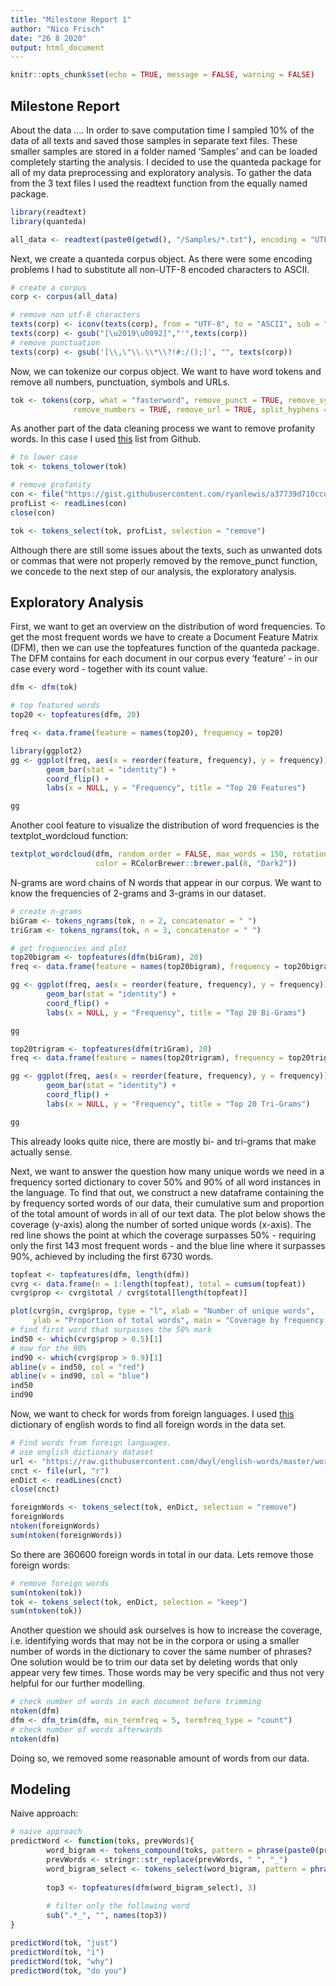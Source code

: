 ```yaml
---
title: "Milestone Report 1"
author: "Nico Frisch"
date: "26 8 2020"
output: html_document
---
```


```r
knitr::opts_chunk$set(echo = TRUE, message = FALSE, warning = FALSE)
```

## Milestone Report

About the data ....
In order to save computation time I sampled 10% of the data of all texts and saved those samples in separate text files. These smaller samples are stored in a folder named 'Samples' and can be loaded completely starting the analysis.
I decided to use the quanteda package for all of my data preprocessing and exploratory analysis. To gather the data from the 3 text files I used the readtext function from the equally named package. 

```r
library(readtext)
library(quanteda)

all_data <- readtext(paste0(getwd(), "/Samples/*.txt"), encoding = "UTF-8")
```

Next, we create a quanteda corpus object. As there were some encoding problems I had to substitute all non-UTF-8 encoded characters to ASCII.

```r
# create a corpus 
corp <- corpus(all_data)

# remove non utf-8 characters
texts(corp) <- iconv(texts(corp), from = "UTF-8", to = "ASCII", sub = "")
texts(corp) <- gsub("[\u2019\u0092]","'",texts(corp))
# remove punctuation
texts(corp) <- gsub('[\\,\"\\.\\*\\?!#:/();]', "", texts(corp))
```

Now, we can tokenize our corpus object. We want to have word tokens and remove all numbers, punctuation, symbols and URLs.

```r
tok <- tokens(corp, what = "fasterword", remove_punct = TRUE, remove_symbols = TRUE,
              remove_numbers = TRUE, remove_url = TRUE, split_hyphens = TRUE)
```

As another part of the data cleaning process we want to remove profanity words. In this case I used [this](https://gist.githubusercontent.com/ryanlewis/a37739d710ccdb4b406d/raw/3b70dd644cec678ddc43da88d30034add22897ef/google_twunter_lol) list from Github.

```r
# to lower case
tok <- tokens_tolower(tok)

# remove profanity
con <- file("https://gist.githubusercontent.com/ryanlewis/a37739d710ccdb4b406d/raw/3b70dd644cec678ddc43da88d30034add22897ef/google_twunter_lol", "r")
profList <- readLines(con)
close(con)

tok <- tokens_select(tok, profList, selection = "remove")
```

Although there are still some issues about the texts, such as unwanted dots or commas that were not properly removed by the remove_punct function, we concede to the next step of our analysis, the exploratory analysis.

## Exploratory Analysis

First, we want to get an overview on the distribution of word frequencies. To get the most frequent words we have to create a Document Feature Matrix (DFM), then we can use the topfeatures function of the quanteda package. The DFM contains for each document in our corpus every 'feature' - in our case every word - together with its count value.

```r
dfm <- dfm(tok)

# top featured words
top20 <- topfeatures(dfm, 20)

freq <- data.frame(feature = names(top20), frequency = top20)

library(ggplot2)
gg <- ggplot(freq, aes(x = reorder(feature, frequency), y = frequency)) + 
        geom_bar(stat = "identity") +
        coord_flip() +
        labs(x = NULL, y = "Frequency", title = "Top 20 Features")

gg
```

Another cool feature to visualize the distribution of word frequencies is the textplot_wordcloud function:

```r
textplot_wordcloud(dfm, random_order = FALSE, max_words = 150, rotation = 0.25,
                   color = RColorBrewer::brewer.pal(8, "Dark2"))
```

N-grams are word chains of N words that appear in our corpus. We want to know the frequencies of 2-grams and 3-grams in our dataset.

```r
# create n-grams
biGram <- tokens_ngrams(tok, n = 2, concatenator = " ")
triGram <- tokens_ngrams(tok, n = 3, concatenator = " ")

# get frequencies and plot
top20bigram <- topfeatures(dfm(biGram), 20)
freq <- data.frame(feature = names(top20bigram), frequency = top20bigram)

gg <- ggplot(freq, aes(x = reorder(feature, frequency), y = frequency)) +
        geom_bar(stat = "identity") + 
        coord_flip() +
        labs(x = NULL, y = "Frequency", title = "Top 20 Bi-Grams")

gg

top20trigram <- topfeatures(dfm(triGram), 20)
freq <- data.frame(feature = names(top20trigram), frequency = top20trigram)

gg <- ggplot(freq, aes(x = reorder(feature, frequency), y = frequency)) +
        geom_bar(stat = "identity") + 
        coord_flip() +
        labs(x = NULL, y = "Frequency", title = "Top 20 Tri-Grams")

gg
```

This already looks quite nice, there are mostly bi- and tri-grams that make actually sense.

Next, we want to answer the question how many unique words we need in a frequency sorted dictionary to cover 50% and 90% of all word instances in the language. To find that out, we construct a new dataframe containing the by frequency sorted words of our data, their cumulative sum and proportion of the total amount of words in all of our text data. The plot below shows the coverage (y-axis) along the number of sorted unique words (x-axis). The red line shows the point at which the coverage surpasses 50% - requiring only the first 143 most frequent words - and the blue line where it surpasses 90%, achieved by including the first 6730 words.  

```r
topfeat <- topfeatures(dfm, length(dfm))
cvrg <- data.frame(n = 1:length(topfeat), total = cumsum(topfeat))
cvrg$prop <- cvrg$total / cvrg$total[length(topfeat)]

plot(cvrg$n, cvrg$prop, type = "l", xlab = "Number of unique words", 
     ylab = "Proportion of total words", main = "Coverage by frequency sorted dictionary")
# find first word that surpasses the 50% mark
ind50 <- which(cvrg$prop > 0.5)[1]
# now for the 90%
ind90 <- which(cvrg$prop > 0.9)[1]
abline(v = ind50, col = "red")
abline(v = ind90, col = "blue")
ind50
ind90
```

Now, we want to check for words from foreign languages. I used [this](https://raw.githubusercontent.com/dwyl/english-words/master/words.txt) dictionary of english words to find all foreign words in the data set.

```r
# Find words from foreign languages.
# use english dictionary dataset
url <- "https://raw.githubusercontent.com/dwyl/english-words/master/words.txt"
cnct <- file(url, "r")
enDict <- readLines(cnct)
close(cnct)

foreignWords <- tokens_select(tok, enDict, selection = "remove")
foreignWords
ntoken(foreignWords)
sum(ntoken(foreignWords))
```

So there are 360600 foreign words in total in our data. Lets remove those foreign words:

```r
# remove foreign words
sum(ntoken(tok))
tok <- tokens_select(tok, enDict, selection = "keep")
sum(ntoken(tok))
```

Another question we should ask ourselves is how to increase the coverage, i.e. identifying words that may not be in the corpora or using a smaller number of words in the dictionary to cover the same number of phrases? One solution would be to trim our data set by deleting words that only appear very few times. Those words may be very specific and thus not very helpful for our further modelling.

```r
# check number of words in each document before trimming
ntoken(dfm)
dfm <- dfm_trim(dfm, min_termfreq = 5, termfreq_type = "count")
# check number of words afterwards
ntoken(dfm)
```

Doing so, we removed some reasonable amount of words from our data.

## Modeling

Naive approach:

```r
# naive approach
predictWord <- function(toks, prevWords){
        word_bigram <- tokens_compound(toks, pattern = phrase(paste0(prevWords, " *")))
        prevWords <- stringr::str_replace(prevWords, " ", "_")
        word_bigram_select <- tokens_select(word_bigram, pattern = phrase(paste0(prevWords, "_*")))
        
        top3 <- topfeatures(dfm(word_bigram_select), 3)
        
        # filter only the following word
        sub(".*_", "", names(top3))
}

predictWord(tok, "just")
predictWord(tok, "i")
predictWord(tok, "why")
predictWord(tok, "do you")
```